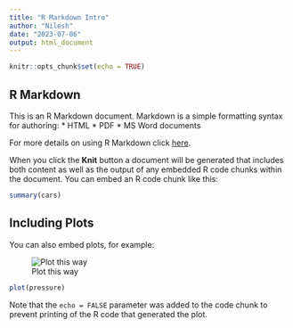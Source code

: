 ```yaml
---
title: "R Markdown Intro"
author: "Nilesh"
date: "2023-07-06"
output: html_document
---
```


```r
knitr::opts_chunk$set(echo = TRUE)
```

## R Markdown

This is an R Markdown document. Markdown is a simple formatting syntax for authoring:
* HTML
* PDF
* MS Word documents

For more details on using R Markdown click [here](http://rmarkdown.rstudio.com).

When you click the **Knit** button a document will be generated that includes both content as well as the output of any embedded R code chunks within the document. You can embed an R code chunk like this:

```r
summary(cars)
```

## Including Plots

You can also embed plots, for example:

![Plot this way](https://cdn.pixabay.com/photo/2013/07/12/13/52/arrow-147464__340.png)

```r
plot(pressure)
```

Note that the `echo = FALSE` parameter was added to the code chunk to prevent printing of the R code that generated the plot.
